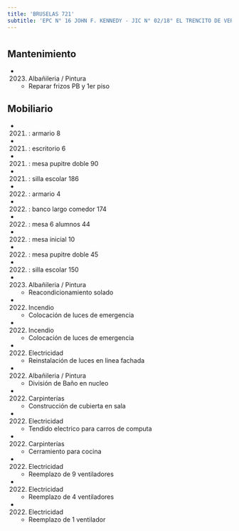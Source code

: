 ```yaml
---
title: 'BRUSELAS 721'
subtitle: 'EPC N° 16 JOHN F. KENNEDY - JIC N° 02/18° EL TRENCITO DE VERSALLES - CECIE N° 18 - EPC N° 25 ESTADOS UNIDOS DE AMERICA'
---
```


#


## Mantenimiento

*  (2023) Albañileria / Pintura 
    + Reparar frizos PB y 1er piso


## Mobiliario

*  (2021) : armario 8 

*  (2021) : escritorio 6 

*  (2021) : mesa pupitre doble 90 

*  (2021) : silla escolar 186 

*  (2022) : armario 4 

*  (2022) : banco largo comedor 174 

*  (2022) : mesa 6 alumnos 44 

*  (2022) : mesa inicial 10 

*  (2022) : mesa pupitre doble 45 

*  (2022) : silla escolar 150 




*  (2023) Albañileria / Pintura 
    + Reacondicionamiento solado

*  (2022) Incendio 
    + Colocación de luces de emergencia

*  (2022) Incendio 
    + Colocación de luces de emergencia

*  (2022) Electricidad 
    + Reinstalación de luces en linea fachada

*  (2022) Albañileria / Pintura 
    + División de Baño en nucleo

*  (2022) Carpinterías 
    + Construcción de cubierta en sala

*  (2022) Electricidad 
    + Tendido electrico para carros de computa

*  (2022) Carpinterías 
    + Cerramiento para cocina

*  (2022) Electricidad 
    + Reemplazo de 9 ventiladores

*  (2022) Electricidad 
    + Reemplazo de 4 ventiladores

*  (2022) Electricidad 
    + Reemplazo de 1 ventilador



